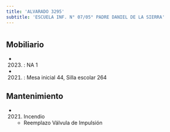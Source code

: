 ```yaml
---
title: 'ALVARADO 3295'
subtitle: 'ESCUELA INF. N° 07/05° PADRE DANIEL DE LA SIERRA'
---
```


#


## Mobiliario

*  (2023) : NA 1 

*  (2021) : Mesa inicial 44, Silla escolar 264 





## Mantenimiento

*  (2021) Incendio 
    + Reemplazo Válvula de Impulsión



